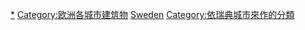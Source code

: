 {{Commons category|Buildings in Sweden by city}}

[[Category:瑞典建築物|*]]
[[Category:欧洲各城市建筑物|Category:欧洲各城市建筑物]]
[[Category:各国各城市建筑物|Sweden]]
[[Category:依瑞典城市來作的分類|Category:依瑞典城市來作的分類]]
